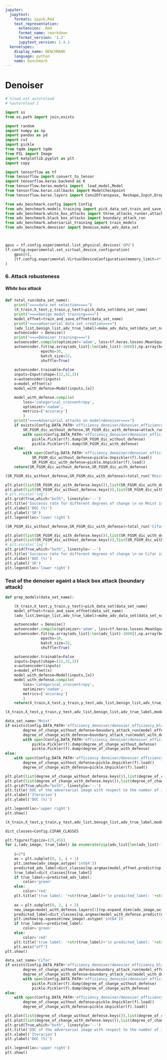 ```yaml
---
jupyter:
  jupytext:
    formats: ipynb,Rmd
    text_representation:
      extension: .Rmd
      format_name: rmarkdown
      format_version: '1.2'
      jupytext_version: 1.4.1
  kernelspec:
    display_name: BENCHMARK
    language: python
    name: benchmark
---
```


# Denoiser

```python
# %load_ext autoreload
# %autoreload 2
```

```python
import os
from os.path import join,exists

import random
import numpy as np
import pandas as pd
import cv2
import pickle
from tqdm import tqdm
from PIL import Image
import matplotlib.pyplot as plt
import copy

import tensorflow as tf
from tensorflow import convert_to_tensor
import tensorflow.keras.backend as K
from tensorflow.keras.models import  load_model,Model
from tensorflow.keras.callbacks import ModelCheckpoint
from tensorflow.keras.layers import Conv2DTranspose, Reshape,Input,Dropout, Activation, Dense, GlobalMaxPooling2D,Conv2D,Flatten,MaxPooling2D,InputLayer

from adv_benchmark.config import Config
from adv_benchmark.models_training import pick_data_set,train_and_save_effnet,train_and_save_small_model
from adv_benchmark.white_box_attacks import three_attacks_runner,attack_runner
from adv_benchmark.black_box_attacks import boundary_attack_run
from adv_benchmark.adversarial_training import train_models
from adv_benchmark.denoiser import Denoise,make_adv_data_set



gpus = tf.config.experimental.list_physical_devices('GPU')
tf.config.experimental.set_virtual_device_configuration(
    gpus[0],
    [tf.config.experimental.VirtualDeviceConfiguration(memory_limit=4*1024)]
)
```

### 6. Attack robusteness


##### White box attack

```python
def total_run(data_set_name):
    print("====data set selection====")
    (X_train,X_test,y_train,y_test)=pick_data_set(data_set_name)
    print("====benign model training====")
    model_effnet=train_and_save_effnet(data_set_name)
    print("====adversarial data set creation====")
    (adv_list,benign_list,adv_true_label)=make_adv_data_set(data_set_name,model_effnet)
    autoencoder = Denoise()
    print("====Denoiser training====")
    autoencoder.compile(optimizer='adam', loss=tf.keras.losses.MeanSquaredError(),metrics=['MeanSquaredError'])
    autoencoder.fit(np.array(adv_list[:len(adv_list)-1000]),np.array(benign_list[:len(adv_list)-1000]),
                epochs=30,
                batch_size=32,
                shuffle=True)
    
    autoencoder.trainable=False
    inputs=Input(shape=(32,32,3))
    x=autoencoder(inputs)
    o=model_effnet(x)
    model_with_defense=Model(inputs,[o])

    model_with_defense.compile(
        loss='categorical_crossentropy',
        optimizer='nadam',
        metrics=['accuracy']
        )
    print("====Adversarial attacks on model+denoiser====")
    if exists(Config.DATA_PATH+'efficiency_denoiser/denosier_efficiency_white_box_'+str(data_set_name))==False:
        SR_FGSM_dic_without_defense,SR_FGSM_dic_with_defense=attack_runner(model_effnet,model_with_defense,X_test[7000:7100], y_test[7000:7100], [0.1,1,5,10,25,50,75,100])
        with open(Config.DATA_PATH+'efficiency_denoiser/denosier_efficiency_white_box_'+str(data_set_name), 'wb') as f:
            pickle.Pickler(f).dump(SR_FGSM_dic_without_defense)
            pickle.Pickler(f).dump(SR_FGSM_dic_with_defense)
    else:
        with open(Config.DATA_PATH+'efficiency_denoiser/denosier_efficiency_white_box_'+str(data_set_name), 'rb') as f:
            SR_FGSM_dic_without_defense=pickle.Unpickler(f).load()
            SR_FGSM_dic_with_defense=pickle.Unpickler(f).load()
    return(SR_FGSM_dic_without_defense,SR_FGSM_dic_with_defense)
```

```python
(SR_FGSM_dic_without_defense,SR_FGSM_dic_with_defense)=total_run('Mnist')
```

```python
plt.plot(list(SR_FGSM_dic_with_defense.keys()),list(SR_FGSM_dic_with_defense.values()),label='with denoiser')
plt.plot(list(SR_FGSM_dic_without_defense.keys()),list(SR_FGSM_dic_without_defense.values()),label='without denoiser')
# plt.xscale('log')
plt.grid(True,which="both", linestyle='--')
plt.title('Successs rate for different degrees of change \n on Mnist images',fontsize=11)
plt.xlabel('DOC (%)')
plt.ylabel('SR')
plt.legend(loc='lower right')
```

```python
(SR_FGSM_dic_without_defense,SR_FGSM_dic_with_defense)=total_run('Cifar')
```

```python
plt.plot(list(SR_FGSM_dic_with_defense.keys()),list(SR_FGSM_dic_with_defense.values()),label='with denoiser')
plt.plot(list(SR_FGSM_dic_without_defense.keys()),list(SR_FGSM_dic_without_defense.values()),label='without denoiser')
# plt.xscale('log')
plt.grid(True,which="both", linestyle='--')
plt.title('Successs rate for different degrees of change \n on Cifar images',fontsize=11)
plt.xlabel('DOC (%)')
plt.ylabel('SR')
plt.legend(loc='lower right')
```

### Test of the denoiser againt a black box attack (boundary attack)

```python
def prep_models(data_set_name):

    (X_train,X_test,y_train,y_test)=pick_data_set(data_set_name)
    model_effnet=train_and_save_effnet(data_set_name)
    (adv_list,benign_list,adv_true_label)=make_adv_data_set(data_set_name,model_effnet)

    autoencoder = Denoise()
    autoencoder.compile(optimizer='adam', loss=tf.keras.losses.MeanSquaredError(),metrics=['MeanSquaredError'])
    autoencoder.fit(np.array(adv_list[:len(adv_list)-1000]),np.array(benign_list[:len(adv_list)-1000]),
                epochs=30,
                batch_size=32,
                shuffle=True)

    autoencoder.trainable=False
    inputs=Input(shape=(32,32,3))
    x=autoencoder(inputs)
    o=model_effnet(x)
    model_with_defense=Model(inputs,[o])
    model_with_defense.compile(
        loss='categorical_crossentropy',
        optimizer='nadam',
        metrics=['accuracy']
        )
    return(X_train,X_test,y_train,y_test,adv_list,benign_list,adv_true_label,model_with_defense,model_effnet)

```

```python
(X_train,X_test,y_train,y_test,adv_list,benign_list,adv_true_label,model_with_defense,model_effnet)=prep_models('Mnist')
```

```python
data_set_name='Mnist'
if exists(Config.DATA_PATH+'efficiency_denoiser/denosier_efficiency_black_box_'+str(data_set_name))==False:
        degree_of_change_without_defense=boundary_attack_run(model_effnet,X_test[1])
        degree_of_change_with_defense=boundary_attack_run(model_with_defense,X_test[1])
        with open(Config.DATA_PATH+'efficiency_denoiser/denosier_efficiency_black_box_'+str(data_set_name), 'wb') as f:
            pickle.Pickler(f).dump(degree_of_change_without_defense)
            pickle.Pickler(f).dump(degree_of_change_with_defense)
else:
    with open(Config.DATA_PATH+'efficiency_denoiser/denosier_efficiency_black_box_'+str(data_set_name), 'rb') as f:
        degree_of_change_without_defense=pickle.Unpickler(f).load()
        degree_of_change_with_defense=pickle.Unpickler(f).load()


```

```python
plt.plot(list(degree_of_change_without_defense.keys()),list(degree_of_change_without_defense.values()),label='DOC without denoiser')
plt.plot(list(degree_of_change_with_defense.keys()),list(degree_of_change_with_defense.values()),label='DOC with denoiser')
plt.grid(True,which="both", linestyle='--')
plt.title('DOC of the adversarial image with respect to the number of iterations on EfficientNet on Mnist', fontsize=8)
plt.xlabel('Iterarion')
plt.ylabel('DOC (%)')

plt.legend(loc='upper right')
plt.show()
```

```python
(X_train,X_test,y_train,y_test,adv_list,benign_list,adv_true_label,model_with_defense,model_effnet)=prep_models('Cifar')
```

```python
dict_classes=Config.CIFAR_CLASSES
```

```python
plt.figure(figsize=(25,45))
for i,(adv_image, true_label) in enumerate(zip(adv_list[len(adv_list)-1000:len(adv_list)-1000+8],adv_true_label[len(adv_list)-1000:len(adv_list)-1000+8])): 
    
    i=2*i
    ax = plt.subplot(8, 2, i + 1)
    plt.imshow(adv_image.astype('int64'))
    predicted_adv_label=dict_classes[np.argmax(model_effnet.predict(np.expand_dims(adv_image,axis=0)))]
    true_label=dict_classes[true_label]
    if true_label==predicted_adv_label:
        color='green'
    else:
        color='red'
    plt.title('true label: '+str(true_label)+'\n predicted_label: '+str(predicted_adv_label),color=color)
    
    ax = plt.subplot(8, 2, i + 2)
    new_image=model_with_defense.layers[1](np.expand_dims(adv_image,axis=0))
    predicted_label=dict_classes[np.argmax(model_with_defense.predict(new_image))]
    plt.imshow(np.squeeze(new_image).astype('int64'))
    if true_label==predicted_label:
        color='green'
    else:
        color='red'
    plt.title('true label: '+str(true_label)+'\n predicted_label: '+str(predicted_label),color=color)
    plt.axis("off")
plt.show()
```

```python
data_set_name='Cifar'
if exists(Config.DATA_PATH+'efficiency_denoiser/denosier_efficiency_black_box_'+str(data_set_name))==False:
        degree_of_change_without_defense=boundary_attack_run(model_effnet,X_test[1])
        degree_of_change_with_defense=boundary_attack_run(model_with_defense,X_test[1])
        with open(Config.DATA_PATH+'efficiency_denoiser/denosier_efficiency_black_box_'+str(data_set_name), 'wb') as f:
            pickle.Pickler(f).dump(degree_of_change_without_defense)
            pickle.Pickler(f).dump(degree_of_change_with_defense)
else:
    with open(Config.DATA_PATH+'efficiency_denoiser/denosier_efficiency_black_box_'+str(data_set_name), 'rb') as f:
        degree_of_change_without_defense=pickle.Unpickler(f).load()
        degree_of_change_with_defense=pickle.Unpickler(f).load()

```

```python
plt.plot(list(degree_of_change_without_defense.keys()),list(degree_of_change_without_defense.values()),label='DOC without denoiser')
plt.plot(list(degree_of_change_with_defense.keys()),list(degree_of_change_with_defense.values()),label='DOC with denoiser')
plt.grid(True,which="both", linestyle='--')
plt.title('DOC of the adversarial image with respect to the number of iterations on EfficientNet on Cifar', fontsize=8)
plt.xlabel('Iterarion')
plt.ylabel('DOC (%)')

plt.legend(loc='upper right')
plt.show()
```
